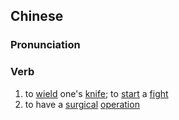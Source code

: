 ==Chinese==
{{zh-forms|s=动刀}}

===Pronunciation===
{{zh-pron
|m=dòngdāo
|c=dung6 dou1
|h=pfs=thûng-tô
|cat=v
}}

===Verb===
{{zh-verb}}

# to [[wield]] one's [[knife]]; to [[start]] a [[fight]]
# to have a [[surgical]] [[operation]]